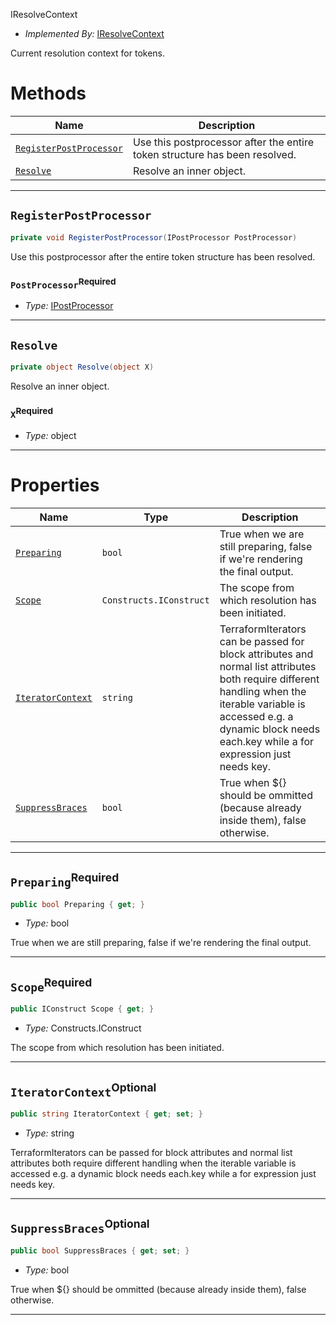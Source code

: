  IResolveContext <a name="IResolveContext" id="cdktf.IResolveContext"></a>

- *Implemented By:* <a href="#cdktf.IResolveContext">IResolveContext</a>

Current resolution context for tokens.

# Methods <a name="Methods" id="Methods"></a>

| **Name** | **Description** |
| --- | --- |
| <code><a href="#cdktf.IResolveContext.registerPostProcessor">RegisterPostProcessor</a></code> | Use this postprocessor after the entire token structure has been resolved. |
| <code><a href="#cdktf.IResolveContext.resolve">Resolve</a></code> | Resolve an inner object. |

---

## `RegisterPostProcessor` <a name="RegisterPostProcessor" id="cdktf.IResolveContext.registerPostProcessor"></a>

```csharp
private void RegisterPostProcessor(IPostProcessor PostProcessor)
```

Use this postprocessor after the entire token structure has been resolved.

### `PostProcessor`<sup>Required</sup> <a name="PostProcessor" id="cdktf.IResolveContext.registerPostProcessor.parameter.postProcessor"></a>

- *Type:* <a href="#cdktf.IPostProcessor">IPostProcessor</a>

---

## `Resolve` <a name="Resolve" id="cdktf.IResolveContext.resolve"></a>

```csharp
private object Resolve(object X)
```

Resolve an inner object.

### `X`<sup>Required</sup> <a name="X" id="cdktf.IResolveContext.resolve.parameter.x"></a>

- *Type:* object

---

# Properties <a name="Properties" id="Properties"></a>

| **Name** | **Type** | **Description** |
| --- | --- | --- |
| <code><a href="#cdktf.IResolveContext.property.preparing">Preparing</a></code> | <code>bool</code> | True when we are still preparing, false if we're rendering the final output. |
| <code><a href="#cdktf.IResolveContext.property.scope">Scope</a></code> | <code>Constructs.IConstruct</code> | The scope from which resolution has been initiated. |
| <code><a href="#cdktf.IResolveContext.property.iteratorContext">IteratorContext</a></code> | <code>string</code> | TerraformIterators can be passed for block attributes and normal list attributes both require different handling when the iterable variable is accessed e.g. a dynamic block needs each.key while a for expression just needs key. |
| <code><a href="#cdktf.IResolveContext.property.suppressBraces">SuppressBraces</a></code> | <code>bool</code> | True when ${} should be ommitted (because already inside them), false otherwise. |

---

## `Preparing`<sup>Required</sup> <a name="Preparing" id="cdktf.IResolveContext.property.preparing"></a>

```csharp
public bool Preparing { get; }
```

- *Type:* bool

True when we are still preparing, false if we're rendering the final output.

---

## `Scope`<sup>Required</sup> <a name="Scope" id="cdktf.IResolveContext.property.scope"></a>

```csharp
public IConstruct Scope { get; }
```

- *Type:* Constructs.IConstruct

The scope from which resolution has been initiated.

---

## `IteratorContext`<sup>Optional</sup> <a name="IteratorContext" id="cdktf.IResolveContext.property.iteratorContext"></a>

```csharp
public string IteratorContext { get; set; }
```

- *Type:* string

TerraformIterators can be passed for block attributes and normal list attributes both require different handling when the iterable variable is accessed e.g. a dynamic block needs each.key while a for expression just needs key.

---

## `SuppressBraces`<sup>Optional</sup> <a name="SuppressBraces" id="cdktf.IResolveContext.property.suppressBraces"></a>

```csharp
public bool SuppressBraces { get; set; }
```

- *Type:* bool

True when ${} should be ommitted (because already inside them), false otherwise.

---
